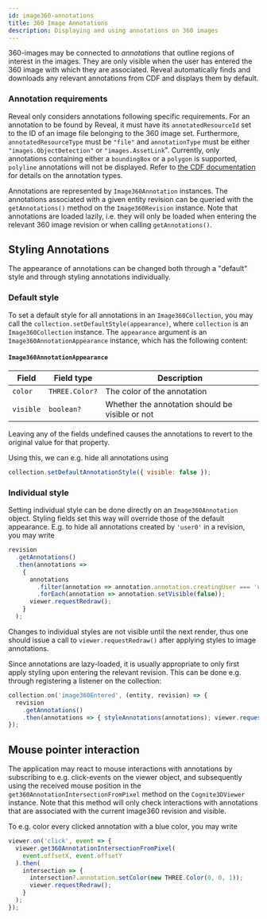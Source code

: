 ```yaml
---
id: image360-annotations
title: 360 Image Annotations
description: Displaying and using annotations on 360 images
---
```



360-images may be connected to _annotations_ that outline regions of interest in the images. They are only visible when the user has entered the 360 image with which they are associated. Reveal automatically finds and downloads any relevant annotations from CDF and displays them by default.

### Annotation requirements

Reveal only considers annotations following specific requirements. For an annotation to be found by Reveal, it must have its `annotatedResourceId` set to the ID of an image file belonging to the 360 image set. Furthermore, `annotatedResourceType` must be `"file"` and `annotationType` must be either `"images.ObjectDetection"` or `"images.AssetLink`". Currently, only annotations containing either a `boundingBox` or a `polygon` is supported, `polyline` annotations will not be displayed. Refer to  [the CDF documentation](https://docs.cognite.com/api/v1/#tag/Annotations/operation/annotationsCreate) for details on the annotation types.

Annotations are represented by `Image360Annotation` instances. The annotations associated with a given entity revision can be queried with the `getAnnotations()` method on the `Image360Revision` instance. Note that annotations are loaded lazily, i.e. they will only be loaded when entering the relevant 360 image revision or when calling `getAnnotations()`.

## Styling Annotations

The appearance of annotations can be changed both through a "default" style and through styling annotations individually.

### Default style

To set a default style for all annotations in an `Image360Collection`, you may call the `collection.setDefaultStyle(appearance)`, where `collection` is an `Image360Collection` instance. The `appearance` argument is an `Image360AnnotationAppearance` instance, which has the following content:

#### `Image360AnnotationAppearance`

| Field        | Field type                | Description                                      |
|--------------|---------------------------|--------------------------------------------------|
| `color`      | `THREE.Color?`            | The color of the annotation                      |
| `visible`    | `boolean?`                | Whether the annotation should be visible or not  |

Leaving any of the fields undefined causes the annotations to revert to the original value for that property.

Using this, we can e.g. hide all annotations using

```js
collection.setDefaultAnnotationStyle({ visible: false });
```

### Individual style

Setting individual style can be done directly on an `Image360Annotation` object. Styling fields set this way will override those of the default appearance. E.g. to hide all annotations created by `'user0'` in a revision, you may write

```js
revision
  .getAnnotations()
  .then(annotations =>
    {
      annotations
        .filter(annotation => annotation.annotation.creatingUser === 'user0')
        .forEach(annotation => annotation.setVisible(false));
      viewer.requestRedraw();
    }
  );
```

Changes to individual styles are not visible until the next render, thus one should issue a call to `viewer.requestRedraw()` after applying styles to image annotations.

Since annotations are lazy-loaded, it is usually appropriate to only first apply styling upon entering the relevant revision. This can be done e.g. through registering a listener on the collection:

```js
collection.on('image360Entered', (entity, revision) => {
  revision
    .getAnnotations()
    .then(annotations => { styleAnnotations(annotations); viewer.requestRedraw(); });
});
```

## Mouse pointer interaction

The application may react to mouse interactions with annotations by subscribing to e.g. click-events on the viewer object, and subsequently using the received mouse position in the `get360AnnotationIntersectionFromPixel` method on the `Cognite3DViewer` instance. Note that this method will only check interactions with annotations that are associated with the current image360 revision and visible.

To e.g. color every clicked annotation with a blue color, you may write

```js
viewer.on('click', event => {
  viewer.get360AnnotationIntersectionFromPixel(
    event.offsetX, event.offsetY
  ).then(
    intersection => {
      intersection?.annotation.setColor(new THREE.Color(0, 0, 1));
      viewer.requestRedraw();
    }
  );
});
```
